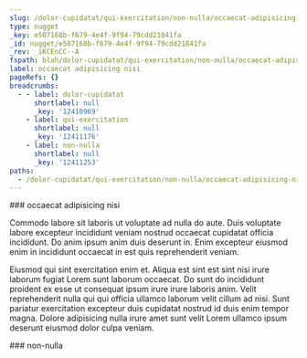 ```yaml
---
slug: /dolor-cupidatat/qui-exercitation/non-nulla/occaecat-adipisicing-nisi
type: nugget
_key: e507168b-f679-4e4f-9f94-79cdd21841fa
_id: nugget/e507168b-f679-4e4f-9f94-79cdd21841fa
_rev: _iKCEnCC--A
fspath: blah/dolor-cupidatat/qui-exercitation/non-nulla/occaecat-adipisicing-nisi.md
label: occaecat adipisicing nisi
pageRefs: {}
breadcrumbs:
  - - label: dolor-cupidatat
      shortlabel: null
      _key: '12410969'
    - label: qui-exercitation
      shortlabel: null
      _key: '12411176'
    - label: non-nulla
      shortlabel: null
      _key: '12411253'
paths:
  - /dolor-cupidatat/qui-exercitation/non-nulla/occaecat-adipisicing-nisi
---
```


<NuggetArea>
<Nugget slug="/dolor-cupidatat/qui-exercitation/non-nulla/occaecat-adipisicing-nisi" type="nugget" _key="e507168b-f679-4e4f-9f94-79cdd21841fa" _id="nugget/e507168b-f679-4e4f-9f94-79cdd21841fa" _rev="_iKCEnCC--A" fspath="blah/dolor-cupidatat/qui-exercitation/non-nulla/occaecat-adipisicing-nisi.md" label="occaecat adipisicing nisi" paths="/dolor-cupidatat/qui-exercitation/non-nulla/occaecat-adipisicing-nisi">
<NuggetBody>
### occaecat adipisicing nisi

Commodo labore sit laboris ut voluptate ad nulla do aute. Duis voluptate labore excepteur incididunt veniam nostrud occaecat cupidatat officia incididunt. Do anim ipsum anim duis deserunt in. Enim excepteur eiusmod enim in incididunt occaecat in est quis reprehenderit veniam.

Eiusmod qui sint exercitation enim et. Aliqua est sint est sint nisi irure laborum fugiat Lorem sunt laborum occaecat. Do sunt do incididunt proident ex esse ut consequat ipsum irure irure laboris anim. Velit reprehenderit nulla qui qui officia ullamco laborum velit cillum ad nisi. Sunt pariatur exercitation excepteur duis cupidatat nostrud id duis enim tempor magna. Dolore adipisicing nulla irure amet sunt velit Lorem ullamco ipsum deserunt eiusmod dolor culpa veniam.

</NuggetBody>
<Breadcrumbs>
<Crumbs>
<Crumb _key="12410969" label="dolor-cupidatat" /><Crumb _key="12411176" label="qui-exercitation" /><Crumb _key="12411253" label="non-nulla" />
</Crumbs>
</Breadcrumbs>
</Nugget>

<NuggetsInbound>
</NuggetsInbound>
<NuggetsOutbound>
</NuggetsOutbound>
</NuggetArea>
<PassagesInbound>
<Passage direction="inbound" type="passage" _key="12411253" _id="passage/12411253" _rev="_iKCEnCC---" label="non-nulla" passage="non-nulla" fspath="blah/dolor-cupidatat/qui-exercitation/non-nulla" paths="/dolor-cupidatat/qui-exercitation/non-nulla" slug="/dolor-cupidatat/qui-exercitation/non-nulla">
<NuggetBody>
### non-nulla

</NuggetBody>
<Breadcrumbs>
<Crumbs>
<Crumb _key="12410969" label="dolor-cupidatat" /><Crumb _key="12411176" label="qui-exercitation" />
</Crumbs>
</Breadcrumbs>
</Passage>

</PassagesInbound>
<PassagesOutbound>
</PassagesOutbound>